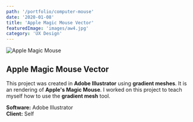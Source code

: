 ```yaml
---
path: '/portfolio/computer-mouse'
date: '2020-01-08'
title: 'Apple Magic Mouse Vector'
featuredImage: 'images/aw4.jpg'
category: 'UX Design'
---
```


![Apple Magic Mouse](aw4.jpg)

## Apple Magic Mouse Vector

This project was created in **Adobe Illustrator** using **gradient meshes**. It is an rendering of **Apple's Magic Mouse**.
I worked on this project to teach myself how to use the **gradient mesh** tool.

**Software:** Adobe Illustrator  
**Client:** Self

